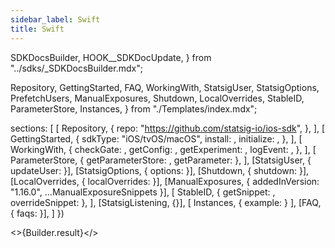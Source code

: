 ```yaml
---
sidebar_label: Swift
title: Swift
---
```


  SDKDocsBuilder,
  HOOK__SDKDocUpdate,
} from "../sdks/_SDKDocsBuilder.mdx";

  Repository,
  GettingStarted,
  FAQ,
  WorkingWith,
  StatsigUser,
  StatsigOptions,
  PrefetchUsers,
  ManualExposures,
  Shutdown,
  LocalOverrides,
  StableID,
  ParameterStore,
  Instances,
} from "./Templates/index.mdx";


  sections: [
    [
      Repository,
      {
        repo: "https://github.com/statsig-io/ios-sdk",
      },
    ],
    [
      GettingStarted,
      {
        sdkType: "iOS/tvOS/macOS",
        install: <Install />,
        initialize: <Initialize />,
      },
    ],
    [
      WorkingWith,
      {
        checkGate: <CheckGate />,
        getConfig: <GetConfig />,
        getExperiment: <GetExperiment />,
        logEvent: <LogEvent />,
      },
    ],
    [
      ParameterStore,
      { getParameterStore: <GetParameterStore />, getParameter: <GetParameter /> },
    ],
    [StatsigUser, { updateUser: <UpdateUser /> }],
    [StatsigOptions, { options: <Options /> }],
    [Shutdown, { shutdown: <ShutdownSnippet /> }],
    [LocalOverrides, { localOverrides: <LocalOverridesSnippet /> }],
    [ManualExposures, { addedInVersion: "1.16.0", ...ManualExposureSnippets }],
    [
      StableID,
      { getSnippet: <GetStableID />, overrideSnippet: <OverrideStableID /> },
    ],
    [StatsigListening, {}],
    [
      Instances,
      { example: <MultiInstance /> }
    ],
    [FAQ, { faqs: <MoreFAQs /> }],
  ]
})


<>{Builder.result}</>

